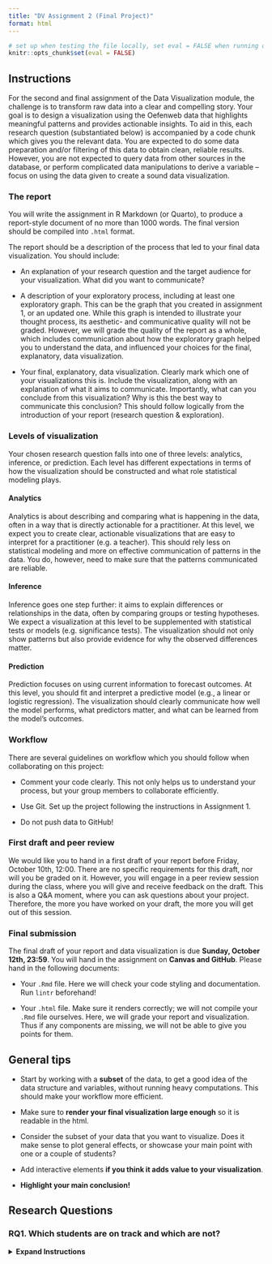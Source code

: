 ```yaml
---
title: "DV Assignment 2 (Final Project)"
format: html
---
```


```r
# set up when testing the file locally, set eval = FALSE when running on server
knitr::opts_chunk$set(eval = FALSE)
```

## Instructions

For the second and final assignment of the Data Visualization module, the challenge is to transform raw data into a clear and compelling story. Your goal is to design a visualization using the Oefenweb data that highlights meaningful patterns and provides actionable insights. To aid in this, each research question (substantiated below) is accompanied by a code chunk which gives you the relevant data. You are expected to do some data preparation and/or filtering of this data to obtain clean, reliable results. However, you are not expected to query data from other sources in the database, or perform complicated data manipulations to derive a variable -- focus on using the data given to create a sound data visualization.

### The report

You will write the assignment in R Markdown (or Quarto), to produce a report-style document of no more than 1000 words. The final version should be compiled into `.html` format.

The report should be a description of the process that led to your final data visualization. You should include:

-   An explanation of your research question and the target audience for your visualization. What did you want to communicate?

-   A description of your exploratory process, including at least one exploratory graph. This can be the graph that you created in assignment 1, or an updated one. While this graph is intended to illustrate your thought process, its aesthetic- and communicative quality will not be graded. However, we will grade the quality of the report as a whole, which includes communication about how the exploratory graph helped you to understand the data, and influenced your choices for the final, explanatory, data visualization.

-   Your final, explanatory, data visualization. Clearly mark which one of your visualizations this is. Include the visualization, along with an explanation of what it aims to communicate. Importantly, what can you conclude from this visualization? Why is this the best way to communicate this conclusion? This should follow logically from the introduction of your report (research question & exploration).

### Levels of visualization

Your chosen research question falls into one of three levels: analytics, inference, or prediction. Each level has different expectations in terms of how the visualization should be constructed and what role statistical modeling plays.

#### Analytics

Analytics is about describing and comparing what is happening in the data, often in a way that is directly actionable for a practitioner. At this level, we expect you to create clear, actionable visualizations that are easy to interpret for a practitioner (e.g. a teacher). This should rely less on statistical modeling and more on effective communication of patterns in the data. You do, however, need to make sure that the patterns communicated are reliable.

#### Inference

Inference goes one step further: it aims to explain differences or relationships in the data, often by comparing groups or testing hypotheses. We expect a visualization at this level to be supplemented with statistical tests or models (e.g. significance tests). The visualization should not only show patterns but also provide evidence for why the observed differences matter.

#### Prediction

Prediction focuses on using current information to forecast outcomes. At this level, you should fit and interpret a predictive model (e.g., a linear or logistic regression). The visualization should clearly communicate how well the model performs, what predictors matter, and what can be learned from the model's outcomes.

### Workflow

There are several guidelines on workflow which you should follow when collaborating on this project:

-   Comment your code clearly. This not only helps us to understand your process, but your group members to collaborate efficiently.

-   Use Git. Set up the project following the instructions in Assignment 1.

-   Do not push data to GitHub!

### First draft and peer review

We would like you to hand in a first draft of your report before Friday, October 10th, 12:00. There are no specific requirements for this draft, nor will you be graded on it. However, you will engage in a peer review session during the class, where you will give and receive feedback on the draft. This is also a Q&A moment, where you can ask questions about your project. Therefore, the more you have worked on your draft, the more you will get out of this session.

### Final submission

The final draft of your report and data visualization is due **Sunday, October 12th, 23:59**. You will hand in the assignment on **Canvas and GitHub**. Please hand in the following documents:

-   Your `.Rmd` file. Here we will check your code styling and documentation. Run `lintr` beforehand!

-   Your `.html` file. Make sure it renders correctly; we will not compile your `.Rmd` file ourselves. Here, we will grade your report and visualization. Thus if any components are missing, we will not be able to give you points for them.

::: {.callout-tip collapse="false"}
## General tips

-   Start by working with a **subset** of the data, to get a good idea of the data structure and variables, without running heavy computations. This should make your workflow more efficient.

-   Make sure to **render your final visualization large enough** so it is readable in the html.

-   Consider the subset of your data that you want to visualize. Does it make sense to plot general effects, or showcase your main point with one or a couple of students?

-   Add interactive elements **if you think it adds value to your visualization**.

-   **Highlight your main conclusion!**\
:::

## Research Questions

### RQ1. Which students are on track and which are not?

<details>

<summary><strong>Expand Instructions</strong></summary>

------------------------------------------------------------------------

**Level**: Analytics\

**Instruction:** Visualize the progress of the class within the following four Math Garden domains: addition, subtraction, clock reading, and tables. It should be useful for the teacher; they should be able to efficiently derive which students are on track in each game and which are not. For this question, you will only have to look at the class' progress within domain sessions. You can choose one of two ways to define progress in this context:

1.  *Population-based approach:* In the dataset, there is a variable called `new_user_domain_q_score`. This is a metric which indicates how the student is performing, relative to the average performance of students within the same age group. For example, a q-score of 400 indicates that a child is performing equal to an average student in grade 4.

2.  *Within-class approach:* In the dataset, there is a variable called `new_user_domain_rating`. This is the raw ability score of the user within the respective game. Normalize this variable for the class within each game to visualize students’ performance relative to the class average.

```r
#| code-fold: true
#| code-summary: "Data:"

# Clean Glob Env, load packages and connect to database
rm(list = ls())
library(tidyverse)
library(oefenwebDatabase)

con <- oefenwebDatabase::connect()

# For this RQ, we will visualize the progress of students in class '601481'.
# Run the following code to retrieve the relevant students' user_id's:
student_ids <- get_query(
  "SELECT *
  FROM mot_metrics_users
  WHERE school_class_id = '601481'",
  con = con
) %>%
  pull(user_id)

# Specify the relevant domains
domain_ids <- c(1, 2, 9, 59)

# List student id's and domain id's to use as query parameters
params <- list(student_ids, domain_ids)

# Now get the log records (only domain sessions)
logs <- get_query(
  "SELECT *
  FROM mot_metrics_logs
  WHERE session = 'domain'
  AND user_id IN ({params[[1]]*})
  AND domain_id IN ({params[[2]]*})",
  con = con,
  params = params
)

# Close connection
oefenwebDatabase::close_connections()

```

::: {.callout-tip collapse="false"}
-   Think about how you will deal with children who have no or little data within a specific domain. (How) will you visualize it? Is it reliable?

-   You do not need to worry about generalizibility to other classes. It should be relevant for the teacher to say something about their students' progress within the current class.
:::

------------------------------------------------------------------------

### RQ2. What are the differences in playing behaviors between students that switch games a lot within a given session, compared to students who don't?

<details>

<summary><strong>Expand Instructions</strong></summary>

------------------------------------------------------------------------

**Level:** Inference.

**Instruction:** For this RQ, you will look at the data from the `mot_metrics_sessions` table, which contains different metrics computed at the session level that we think might be related to motivation. Importantly, in this table, a session is defined as active if the user plays games in either environment (Math Garden / Language Sea) without stopping for more than 10 minutes. If no new game is started within 10 minutes, the session ends. In other words, each row marks a period of continuous activity in the learning environment for a given player.

Define a high vs. low switcher by looking at the variables `n_different_games` and `duration`. Now, choose one or more of the following variables to relate to switching behavior:

1.  `mean_correct`\
2.  `n_skip`\
3.  `n_soft_quits`\
4.  `difficulty` (or `easy_ratio` / `medium_ratio` / `hard_ratio`)\
5.  `mean_rt`

```r
#| code-fold: true
#| code-summary: "Data:"

# Clean Glob Env, load packages and connect to database
rm(list = ls())
library(tidyverse)
library(oefenwebDatabase)

con <- oefenwebDatabase::connect()

# Get mot_metrics_sessions data
sessions_data <- get_query(
  "SELECT *
  FROM mot_metrics_sessions"
)

```

::: {.callout-tip collapse="false"}
-   After defining high/low switchers, it may be useful to look at individual users to get an idea of their playing patterns, before aggregating the data further.

-   How will you filter the data to get reliable estimates of switching tendencies?

-   Taking the perspective of the child playing the game, what could be an advantage of switching games often? What could be a disadvantage? Considering this perspective could help formulate your narrative.
:::

------------------------------------------------------------------------

### RQ3. How does post-error quitting differ between in-school and out-of-school practice? What might moderate these differences?

<details>

<summary><strong>Expand Instructions</strong></summary>

------------------------------------------------------------------------

**Level:** Inference

**Instruction:** It is possible that students' motivation differs depending on whether they play in a classroom setting or at home -- a question which we would like you to explore in the data. One way to operationalize motivation in Prowise Learn is post-error quitting. Post-error quitting refers to whether the game was ended prematurely after an error (`post_error_quit`). First, define a variable which indicates whether a student is playing in or out of school:

-   School times are between 8:30 and 15.00 on weekdays. Be aware of [school holidays](https://wanneerschoolvakantie.nl/schoolvakanties-2023-2024/)! These should be defined as out-of-school.

Choose one or more of the following moderators for your final visualization:

1.  `grade`
2.  Average `new_user_domain_q_score`\
3.  Average `quit` (this would define whether a student *generally* quits a lot, regardless of errors).

```r
#| code-fold: true
#| code-summary: "Data:"

# SQL query here
# delete LG sessions
```

::: {.callout-tip collapse="false"}
-   We have two papers dealing with post-error quitting (although not specifically dealing with this question), read them [here](https://osf.io/preprints/osf/htzvm_v1) and [here](https://osf.io/preprints/psyarxiv/6tduv_v1) for inspiration!

-   You can define errors as binary (error or correct) or continuous / categorical (with the variable `sequential_errors`, which denotes the number of errors made in a row at a given item).
:::

------------------------------------------------------------------------

### RQ4. Can we predict how long a student will look at feedback from different student characteristics and/or play behavior?

<details>

<summary><strong>Expand Instructions</strong></summary>

------------------------------------------------------------------------

**Level:** Prediction

**Instruction:** Feedback looking time indicates the time that the feedback was displayed on the screen after a student encountered an error, skipped a response, or had a time-out. Whether or not students engage with the feedback they recieve can serve as important information, both for the developers at Prowise Learn (how do users engage with application features?), and for teachers (how do students engage in their learning process?). Here, you can choose between a number of different variables to add to a regression model:

1.  type of error (incorrect response, skipped response, time-out response). Factor this variable yourself.
2.  `grade`
3.  `gender`
4.  `q_score`
5.  `difficulty`
6.  `show_coins`
7.  `response_time_in_milliseconds`
8.  application (language vs. math)

You can be selective or choose all variables. If you choose to omit certain variables, please explain why. If you differentiate between covariates and predictors, please argue your reasoning.

```r
#| code-fold: true
#| code-summary: "Data:"

# SQL query here
# Delete LG sessions
# Delete correct responses 
# "Because the system automatically moves on to the next item after a correct response, we remove these responses."
# Need motivation logs, domains, and user tables. Also merge these already? 
```

::: {.callout-tip collapse="false"}
-   Some games have explicit feedback (feedback which gives more information than right or wrong) -- check this in the variable `informative_feedback`. Make sure you account for this somehow.

-   It will be useful to start with an exploration about how children look at feedback. How is this variable distributed? Also examine it across games.

-   Feedback looking time can be defined in a continuous manner (predicting the time looked at feedback), or categorical (can we differentiate different types of 'feedback lookers')? Use the results from your exploration to decide which way is most suitable to define feedback looking.
:::

------------------------------------------------------------------------
